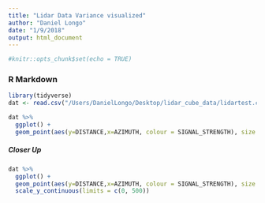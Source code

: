 ```yaml
---
title: "Lidar Data Variance visualized"
author: "Daniel Longo"
date: "1/9/2018"
output: html_document
---
```


```r
#knitr::opts_chunk$set(echo = TRUE)
```

### R Markdown

```r
library(tidyverse)
dat <- read.csv("/Users/DanielLongo/Desktop/lidar_cube_data/lidartest.csv", header = TRUE)
```

```r
dat %>% 
  ggplot() +
  geom_point(aes(y=DISTANCE,x=AZIMUTH, colour = SIGNAL_STRENGTH), size = 1,alpha = .8) 
```

##### Closer Up

```r
dat %>% 
  ggplot() +
  geom_point(aes(y=DISTANCE,x=AZIMUTH, colour = SIGNAL_STRENGTH), size = 1,alpha = .1) +
  scale_y_continuous(limits = c(0, 500))
```


